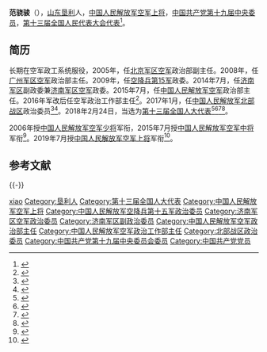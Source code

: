 '''范骁骏'''（{{bd|1956年|10月|}}），[[山东省|山东]][[垦利区|垦利]]人，[[中国人民解放军上将|中国人民解放军空军上将]]，[[中国共产党第十九届中央委员会委员列表|中国共产党第十九届中央委员]]，[[第十三届全国人民代表大会代表|第十三届全国人民代表大会代表]]<ref>{{cite news|title=全国人民代表大会|url=http://210.82.31.1:8084/delegate/viewDelegate.action?dbid=200813289115|accessdate=2018-05-29|archive-url=https://web.archive.org/web/20180529130046/http://www.npc.gov.cn/delegate/viewDelegate.action?dbid=200813289115|archive-date=2018-05-29|dead-url=yes}}</ref>。

== 简历 ==
长期在空军政工系统服役，2005年，任[[中国人民解放军北京军区空军|北京军区空军]]政治部副主任。2008年，任[[中国人民解放军广州军区空军|广州军区空军]]政治部主任。2009年，任[[中国人民解放军空降兵军|空降兵第15军]]政委。2014年7月，任[[中国人民解放军济南军区|济南军区]]副政委兼[[中国人民解放军济南军区空军|济南军区空军]]政委。2015年7月，任[[中国人民解放军空军|中国人民解放军空军]]政治部主任。2016年军改后任空军政治工作部主任<ref>{{cite news|url=http://www.thepaper.cn/newsDetail_forward_1438932|title=空军政治部主任范骁骏中将改任空军政治工作部主任|date=2016-03-03|newspaper=澎湃新闻|accessdate=2016-05-08|archive-date=2020-06-04|archive-url=https://web.archive.org/web/20200604224356/http://www.thepaper.cn/newsDetail_forward_1438932|dead-url=no}}</ref>。2017年1月，任[[中国人民解放军北部战区|中国人民解放军北部战区]]政治委员<ref>{{cite news|url=http://www.thepaper.cn/newsDetail_forward_1662098|title=空军政治工作部原主任范骁骏中将晋升正战区级|date=2017-04-14|accessdate=2017-04-14|agency=澎湃新闻|archive-date=2017-04-15|archive-url=https://web.archive.org/web/20170415011220/http://www.thepaper.cn/newsDetail_forward_1662098|dead-url=no}}</ref><ref>{{cite news|url=http://www.thepaper.cn/newsDetail_forward_1664078|title=范骁骏接替褚益民担任北部战区第二任政委，此前系空军中将|date=2017-04-17|accessdate=2017-04-18|agency=澎湃新闻|archive-date=2020-06-04|archive-url=https://web.archive.org/web/20200604224408/http://www.thepaper.cn/newsDetail_forward_1664078|dead-url=no}}</ref>。2018年2月24日，当选为[[第十三届全国人大代表|第十三届全国人大代表]]<ref>{{Cite web|title=（受权发布）中华人民共和国第十三届全国人民代表大会代表名单-中新网|url=http://www.chinanews.com/gn/2018/02-25/8453959.shtml|accessdate=2021-02-19|work=[[中国新闻网|中国新闻网]]|archive-date=2018-02-27|archive-url=https://web.archive.org/web/20180227031724/http://www.chinanews.com/gn/2018/02-25/8453959.shtml|dead-url=no}}</ref><ref>{{cite web | title=中华人民共和国第十三届全国人民代表大会代表名单 | website=[[光明网_(中国)|光明网]] | date=2018-02-25 | url=https://news.gmw.cn/2018-02/25/content_27792557.htm | language=zh | access-date=2021-02-19 | archive-date=2021-10-19 | archive-url=https://web.archive.org/web/20211019124618/https://news.gmw.cn/2018-02/25/content_27792557.htm | dead-url=no }}</ref><ref>{{cite web | title=第十三届全国人民代表大会代表名单（2980名） | website=[[澎湃新闻|澎湃新闻]]-The Paper | url=https://www.thepaper.cn/newsDetail_forward_2008905 | language=zh | access-date=2021-02-19 | archive-date=2018-03-23 | archive-url=https://web.archive.org/web/20180323190049/https://www.thepaper.cn/newsDetail_forward_2008905 | dead-url=no }}</ref><ref>{{cite web | title=中华人民共和国第十三届全国人民代表大会代表名单 | website=[[中国网|中国网]] | date=2018-02-25 | url=http://news.china.com.cn/2018-02/25/content_50599587.htm | language=zh | access-date=2021-02-19 | archive-date=2021-02-21 | archive-url=https://web.archive.org/web/20210221201146/http://news.china.com.cn/2018-02/25/content_50599587.htm | dead-url=no }}</ref>。

2006年授[[中国人民解放军空军少将|中国人民解放军空军少将]]军衔，2015年7月授[[中国人民解放军空军中将|中国人民解放军空军中将]]军衔<ref>{{cite news|url=http://www.thepaper.cn/newsDetail_forward_1355681|title=空军政治部主任范骁骏晋升中将，20名军官晋升少将军衔|date=2015-07-23|newspaper=澎湃新闻|accessdate=2016-05-08|archive-date=2020-11-08|archive-url=https://web.archive.org/web/20201108204124/http://www.thepaper.cn/newsDetail_forward_1355681|dead-url=no}}</ref>。2019年7月授[[中国人民解放军空军上将|中国人民解放军空军上将]]军衔<ref>{{cite web|title=中央军委举行晋升仪式 10位军官警官晋升上将军衔|url=http://mil.news.sina.com.cn/china/2019-07-31/doc-ihytcerm7629200.shtml|accessdate=2019-07-31|date=2019-07-31|publisher=新浪|archive-date=2019-07-31|archive-url=https://web.archive.org/web/20190731101723/http://mil.news.sina.com.cn/china/2019-07-31/doc-ihytcerm7629200.shtml|dead-url=no}}</ref>。

== 参考文献 ==
{{Reflist|30em}}

{{-}}
{{start box}}
{{s-mil|pla}}
{{s-before|[[褚益民|褚益民]]}}
{{s-title|[[中国人民解放军北部战区|中国人民解放军北部战区]][[政治委员|政治委员]]|2017年1月—2022年1月}} 
{{s-after|[[刘青松_(解放军)|刘青松]]}}
{{s-before|[[房建国|房建国]]}}
{{s-title|[[中国人民解放军空军|中国人民解放军空军]]政治部（政治工作部）主任|2015年7月—2017年1月}} 
{{s-after|[[堵远放|堵远放]]}}
{{s-before|[[于忠福|于忠福]]}}
{{s-title|[[中国人民解放军|中国人民解放军]][[中国人民解放军济南军区|济南军区]][[中国人民解放军济南军区空军|空军]]政治委员|2014年7月—2015年7月}} 
{{s-after|[[白文奇|白文奇]]}}
{{s-before|[[赵以良|赵以良]]}}
{{s-title|[[中国人民解放军空降兵军|中国人民解放军空降兵第15军]]政治委员|2008年12月—2014年7月}} 
{{s-after|[[郭普校|郭普校]]}}
{{end box}}

{{中国人民解放军空军上将}}
{{中华人民共和国现役上将}}
{{中国人民解放军上将/2019}}
{{DEFAULTSORT:fan xiaojun}}
[[Category:范姓|xiao]]
[[Category:垦利人|Category:垦利人]]
[[Category:第十三届全国人大代表|Category:第十三届全国人大代表]]
[[Category:中国人民解放军空军上将|Category:中国人民解放军空军上将]]
[[Category:中国人民解放军空降兵第十五军政治委员|Category:中国人民解放军空降兵第十五军政治委员]]
[[Category:济南军区空军政治委员|Category:济南军区空军政治委员]]
[[Category:济南军区副政治委员|Category:济南军区副政治委员]]
[[Category:中国人民解放军空军政治部主任|Category:中国人民解放军空军政治部主任]]
[[Category:中国人民解放军空军政治工作部主任|Category:中国人民解放军空军政治工作部主任]]
[[Category:北部战区政治委员|Category:北部战区政治委员]]
[[Category:中国共产党第十九届中央委员会委员|Category:中国共产党第十九届中央委员会委员]]
[[Category:中国共产党党员|Category:中国共产党党员]]